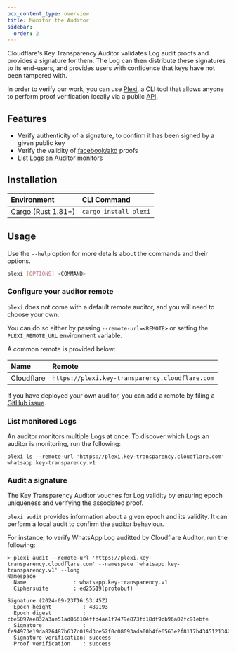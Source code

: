 ```yaml
---
pcx_content_type: overview
title: Monitor the Auditor
sidebar:
  order: 2
---
```


Cloudflare's Key Transparency Auditor validates Log audit proofs and provides a signature for them. The Log can then distribute these signatures to its end-users, and provides users with confidence that keys have not been tampered with.

In order to verify our work, you can use [Plexi](https://github.com/cloudflare/plexi), a CLI tool that allows anyone to perform proof verification locally via a public [API](/key-transparency/api/).

## Features

- Verify authenticity of a signature, to confirm it has been signed by a given public key
- Verify the validity of [facebook/akd](https://github.com/facebook/akd) proofs
- List Logs an Auditor monitors

## Installation

| Environment                                                   | CLI Command           |
| :------------------------------------------------------------ | :-------------------- |
| [Cargo](https://www.rust-lang.org/tools/install) (Rust 1.81+) | `cargo install plexi` |

## Usage

Use the `--help` option for more details about the commands and their options.

```bash
plexi [OPTIONS] <COMMAND>
```

### Configure your auditor remote

`plexi` does not come with a default remote auditor, and you will need to choose your own.

You can do so either by passing `--remote-url=<REMOTE>` or setting the `PLEXI_REMOTE_URL` environment variable.

A common remote is provided below:

| Name       | Remote                                          |
| :--------- | :---------------------------------------------- |
| Cloudflare | `https://plexi.key-transparency.cloudflare.com` |

If you have deployed your own auditor, you can add a remote by filing a [GitHub issue](https://github.com/cloudflare/plexi/issues).

### List monitored Logs

An auditor monitors multiple Logs at once. To discover which Logs an auditor is monitoring, run the following:

```shell
plexi ls --remote-url 'https://plexi.key-transparency.cloudflare.com'
whatsapp.key-transparency.v1
```

### Audit a signature

The Key Transparency Auditor vouches for Log validity by ensuring epoch uniqueness and verifying the associated proof.

`plexi audit` provides information about a given epoch and its validity. It can perform a local audit to confirm the auditor behaviour.

For instance, to verify WhatsApp Log auditted by Cloudflare Auditor, run the following:

```shell
> plexi audit --remote-url 'https://plexi.key-transparency.cloudflare.com' --namespace 'whatsapp.key-transparency.v1' --long
Namespace
  Name               : whatsapp.key-transparency.v1
  Ciphersuite        : ed25519(protobuf)

Signature (2024-09-23T16:53:45Z)
  Epoch height      	: 489193
  Epoch digest      	: cbe5097ae832a3ae51ad866104ffd4aa1f7479e873fd18df9cb96a02fc91ebfe
  Signature         	: fe94973e19da826487b637c019d3ce52f0c08093ada00b4fe6563e2f8117b4345121342bc33aae249be47979dfe704478e2c18aed86e674df9f934b718949c08
  Signature verification: success
  Proof verification	: success
```
